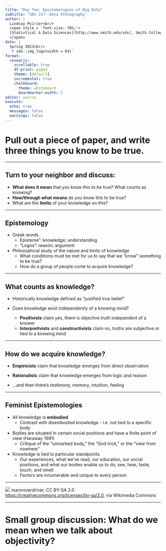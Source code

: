 ```yaml
---
title: "Day Two: Epistemologies of Big Data"
subtitle: "SDS 237: Data Ethnography"
author: |
  Lindsay Poirier<br/>
  <span style = 'font-size: 70%;'>
  [Statistical & Data Sciences](http://www.smith.edu/sds), Smith College<br/>
  </span>
date: |
  Spring 2023<br/>
  `r sds::img_logo(width = 64)`
format: 
  revealjs:
    scrollable: true
    df-print: paged
    theme: [default]
    incremental: true
    chalkboard:
      theme: whiteboard
      boardmarker-width: 5
editor: source
execute:
  echo: true
  messages: false
  warnings: false
---
```



# Pull out a piece of paper, and write three things you know to be true.

---

## Turn to your neighbor and discuss:

- **What does it mean** that you know this to be true? What counts as knowing?
- **How/through what means** do you know this to be true? 
- What are the **limits** of your knowledge on this?

---

## Epistemology

- Greek words
  - Episteme": knowledge; understanding
  - "Logos": reason; argument
- Philosophical study of the nature and limits of knowledge
  - What conditions must be met for us to say that we "know" something to be true?
  - How do a group of people come to acquire knowledge?
  
---

## What counts as knowledge?

- Historically knowledge defined as "justified true belief"
- Does knowledge exist independently of a knowing mind?

  - **Positivists** claim yes, there is objective truth independent of a knower
  - **Interpretivists** and **constructivists** claim no, truths are subjective or tied to a knowing mind
  
---

## How do we acquire knowledge?

- **Empiricists** claim that knowledge emerges from direct observation
- **Rationalists** claim that knowledge emerges from logic and reason

- ...and then there’s testimony, memory, intuition, feeling

---

## Feminist Epistemologies

- All knowledge is **embodied**
  - Contrast with disembodied knowledge - i.e. not tied to a specific body
- Bodies are situated in certain social positions and have a finite point of view (Haraway 1991)
  - Critique of the "unmarked body," the "God trick," or the "view from nowhere"
- Knowledge is tied to particular standpoints 
  - Our experiences, what we’ve read, our education, our social positions, and what our bodies enable us to do, see, hear, taste, touch, and smell
  - Factors are innumerable and unique to every person

---

![](https://upload.wikimedia.org/wikipedia/commons/7/78/Traquair_House_Maze.jpg)
marsroverdriver, CC BY-SA 2.0 <https://creativecommons.org/licenses/by-sa/2.0>, via Wikimedia Commons


---

# Small group discussion: What do we mean when we talk about **objectivity**?



 

